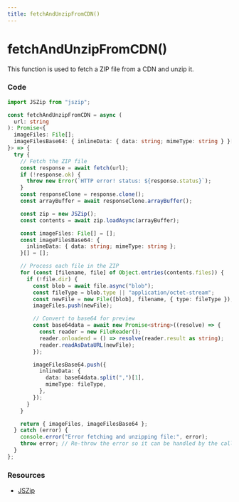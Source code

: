 ```yaml
---
title: fetchAndUnzipFromCDN()
---
```


# fetchAndUnzipFromCDN()

This function is used to fetch a ZIP file from a CDN and unzip it.

### Code

```ts
import JSZip from "jszip";

const fetchAndUnzipFromCDN = async (
  url: string
): Promise<{
  imageFiles: File[];
  imageFilesBase64: { inlineData: { data: string; mimeType: string } }[];
}> => {
  try {
    // Fetch the ZIP file
    const response = await fetch(url);
    if (!response.ok) {
      throw new Error(`HTTP error! status: ${response.status}`);
    }
    const responseClone = response.clone();
    const arrayBuffer = await responseClone.arrayBuffer();

    const zip = new JSZip();
    const contents = await zip.loadAsync(arrayBuffer);

    const imageFiles: File[] = [];
    const imageFilesBase64: {
      inlineData: { data: string; mimeType: string };
    }[] = [];

    // Process each file in the ZIP
    for (const [filename, file] of Object.entries(contents.files)) {
      if (!file.dir) {
        const blob = await file.async("blob");
        const fileType = blob.type || "application/octet-stream";
        const newFile = new File([blob], filename, { type: fileType });
        imageFiles.push(newFile);

        // Convert to base64 for preview
        const base64data = await new Promise<string>((resolve) => {
          const reader = new FileReader();
          reader.onloadend = () => resolve(reader.result as string);
          reader.readAsDataURL(newFile);
        });

        imageFilesBase64.push({
          inlineData: {
            data: base64data.split(",")[1],
            mimeType: fileType,
          },
        });
      }
    }

    return { imageFiles, imageFilesBase64 };
  } catch (error) {
    console.error("Error fetching and unzipping file:", error);
    throw error; // Re-throw the error so it can be handled by the caller
  }
};
```

### Resources

- [JSZip](https://stuk.github.io/jszip/)

